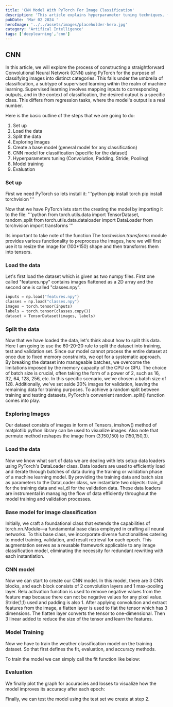 ```yaml
---
title: 'CNN Model With PyTorch For Image Classification'
description: 'This article explains hyperparameter tuning techniques, focusing on grid search and random search, to optimize the performance of machine learning models, especially Support Vector Machines (SVMs).'
pubDate: 'Mar 02 2024 '
heroImage: '../../assets/images/placeholder-hero.jpg'
category: 'Artifical Intelligence'
tags: ['deeplearning','cnn']
---
```


## CNN

In this article, we will explore the process of constructing a straightforward Convolutional Neural Network (CNN) using PyTorch for the purpose of classifying images into distinct categories. 
This falls under the umbrella of classification, a subtype of supervised learning within the realm of machine learning. 
Supervised learning involves mapping inputs to corresponding outputs, and in the context of classification, the desired output is a specific class. 
This differs from regression tasks, where the model's output is a real number.

Here is the basic outline of the steps that we are going to do:
1. Set up
2. Load the data
3. Split the data
4. Exploring Images
5. Create a base model (general model for any classification)
6. CNN model for classification (specific for the dataset)
7. Hyperparameters tuning (Convolution, Padding, Stride, Pooling)
8. Model training
9. Evaluation

### Set up
First we need PyTorch so lets install it:
'''python
pip install torch
pip install torchvision
'''

Now that we have PyTorch lets start the creating the model by importing it to the file:
'''python
from torch.utils.data import TensorDataset, random_split
from torch.utils.data.dataloader import DataLoader
from torchvision import transforms
'''

Its important to take note of the function The _torchvision.transforms_ module provides various functionality to preprocess the images, here we will first use it to resize the image for (100*150) shape and then transforms them into tensors.

### Load the data
Let's first load the dataset which is given as two numpy files. First one called "features.npy" contains images flattened as a 2D array and the second one is called "classes.npy".
```python
inputs = np.load("features.npy")
classes = np.load("classes.npy")
images = torch.tensor(inputs)
labels = torch.tensor(classes.copy())
dataset = TensorDataset(images, labels)
```

### Split the data
Now that we have loaded the data, let's think about how to split this data. 
Here I am going to use the 60-20-20 rule to split the dataset into training, test and validation set.
Since our model cannot process the entire dataset at once due to fixed memory constraints, we opt for a systematic approach. 
By breaking the dataset into manageable batches, we overcome the limitations imposed by the memory capacity of the CPU or GPU. 
The choice of batch size is crucial, often taking the form of a power of 2, such as 16, 32, 64, 128, 256, etc.
In this specific scenario, we've chosen a batch size of 128. 
Additionally, we've set aside 20% images for validation, leaving the remaining data for training purposes. 
To achieve a random split between training and testing datasets, PyTorch's convenient random_split() function comes into play.



### Exploring Images
Our dataset consists of images in form of Tensors, imshow() method of matplotlib python library can be used to visualize images. 
Also note that permute method reshapes the image from (3,150,150) to (150,150,3). 


### Load the data
Now we know what sort of data we are dealing with lets setup data loaders using PyTorch's DataLoader class. 
Data loaders are used to efficiently load and iterate through batches of data during the training or validation phase of a machine learning model. 
By providing the training data and batch size as parameters to the DataLoader class, we instantiate two objects: train_dl for the training data and val_dl for the validation data. 
These data loaders are instrumental in managing the flow of data efficiently throughout the model training and validation processes.


### Base model for image classification
Initially, we craft a foundational class that extends the capabilities of torch.nn.Module—a fundamental base class employed in crafting all neural networks. 
To this base class, we incorporate diverse functionalities catering to model training, validation, and result retrieval for each epoch. 
This augmentation serves as a reusable framework applicable to any image classification model, eliminating the necessity for redundant rewriting with each instantiation.


### CNN model
Now we can start to create our CNN model. In this model, there are 3 CNN blocks, and each block consists of 2 convolution layers and 1 max-pooling layer. 
Relu activation function is used to remove negative values from the feature map because there can not be negative values for any pixel value. Stride(1,1) used and padding is also 1.
After applying convolution and extract features from the image, a flatten layer is used to flat the tensor which has 3 dimensions. 
The flatten layer converts the tensor to one-dimensional. Then 3 linear added to reduce the size of the tensor and learn the features.


### Model Training
Now we have to train the weather classification model on the training dataset. So that first defines the fit, evaluation, and accuracy methods.

To train the model we can simply call the fit function like below:


### Evaluation
We finally plot the graph for accuracies and losses to visualize how the model improves its accuracy after each epoch:


Finally, we can test the model using the test set we create at step 2.
